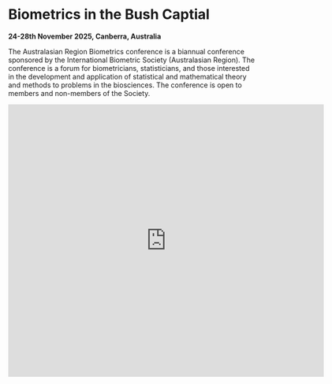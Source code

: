 # Biometrics in the Bush Captial

**24-28th November 2025, Canberra, Australia**



The Australasian Region Biometrics conference is a biannual conference sponsored by the International Biometric Society (Australasian Region). The conference is a forum for biometricians, statisticians, and those interested in the development and application of statistical and mathematical theory and methods to problems in the biosciences. The conference is open to members and non-members of the Society.


<iframe src="https://docs.google.com/forms/d/e/1FAIpQLSfF71SnebOSsjxp1ZesWx5qVIORJI5zfdvg0Lu-DJVRKY8F8Q/viewform?embedded=true" width="640" height="554" frameborder="0" marginheight="0" marginwidth="0">Loading…</iframe>



